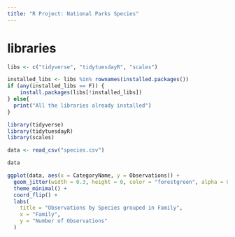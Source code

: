 ```yaml
---
title: "R Project: National Parks Species"
---
```


# libraries 
```r
libs <- c("tidyverse", "tidytuesdayR", "scales")

installed_libs <- libs %in% rownames(installed.packages())
if (any(installed_libs == F)) {
    install.packages(libs[!installed_libs])
} else{
  print("All the libraries already installed")
}
```

```r
library(tidyverse)
library(tidytuesdayR)
library(scales)
```

```r
data <- read_csv("species.csv")

data

```
```r

ggplot(data, aes(x = CategoryName, y = Observations)) +
  geom_jitter(width = 0.3, height = 0, color = "forestgreen", alpha = 0.6) +
  theme_minimal() +
  coord_flip() +
  labs(
    title = "Observations by Species grouped in Family",
    x = "Family",
    y = "Number of Observations"
  )

```
